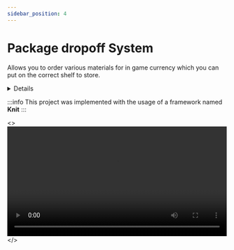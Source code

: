 ```yaml
---
sidebar_position: 4
---
```


# Package dropoff System

Allows you to order various materials for in game currency which you can put on the correct shelf to store.


<details>
  <summary>Details</summary>
  <div>
    <div>
    Uses `UI elements` for ordering.
    Lowers your money with the price of each material.
    Uses `Mouse.Target` and verify of an `attribute` to determinate capability of lifting packages.
    </div>
  </div>
</details>

:::info
  This project was implemented with the usage of a framework named **Knit**
:::

<>
  <video controls width="100%">
    <source src="https://rr1---sn-4g5lznl7.c.drive.google.com/videoplayback?expire=1692284607&ei=jwzeZJntJIXbu7AP1qCawA4&ip=94.27.209.205&cp=QVROVENfU1ZOSFhPOm9BQ3ZwNUtjMDY0NG1WcEZhcUF6bHFMQXpnMnJhamM4UVk0blZGRDIxaFE&id=21bcacc275759a64&itag=37&source=webdrive&requiressl=yes&ttl=transient&susc=dr&driveid=157IjBmZyJtCl5gv0_SO8v6Awf_273l-_&app=explorer&mime=video/mp4&vprv=1&prv=1&dur=30.348&lmt=1691593685948560&subapp=DRIVE_WEB_FILE_VIEWER&txp=0001224&sparams=expire,ei,ip,cp,id,itag,source,requiressl,ttl,susc,driveid,app,mime,vprv,prv,dur,lmt&sig=AOq0QJ8wRQIhANxx95JM0j59Cgj6udWis9t-y37kC55vf6havNzDWOFpAiB_bhF-kc_v11olK0h1WNBRWCMuo_fhluQHQET7lKlfgA==&cpn=53b_RuDHK3G562rr&c=WEB_EMBEDDED_PLAYER&cver=1.20230813.01.00&redirect_counter=1&cm2rm=sn-c0qse7e&fexp=24434219&req_id=23bd472d4c6ea3ee&cms_redirect=yes&cmsv=e&mh=bk&mm=34&mn=sn-4g5lznl7&ms=ltu&mt=1692273647&mv=m&mvi=1&pl=20&lsparams=mh,mm,mn,ms,mv,mvi,pl&lsig=AG3C_xAwRQIhAJNdx49ZxDY3wyVDdfOstVHPOsgwk02wWNe489o4RVigAiBKhGL_oa8tdomvDxEXdRSEtUg-pX9wvYFb1k7avqYreA%3D%3D" type="video/mp4" />
    Your browser does not support the video tag.
  </video>
</>

